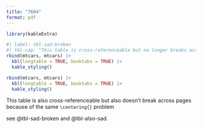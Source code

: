 ```yaml
---
title: "7604"
format: pdf
---
```


```r
library(kableExtra)
```

```r
#| label: tbl-sad-broken
#| tbl-cap: "This table is cross-referenceable but no longer breaks across pages because it's inside `\\centering{}`" 
rbind(mtcars, mtcars) |>
  kbl(longtable = TRUE, booktabs = TRUE) |>
  kable_styling()
```

::: {#tbl-also-sad}
```r
rbind(mtcars, mtcars) |>
  kbl(longtable = TRUE, booktabs = TRUE) |>
  kable_styling()
```

This table is also cross-referenceable but also doesn't break across pages because of the same `\centering{}` problem
:::


see @tbl-sad-broken and @tbl-also-sad.
